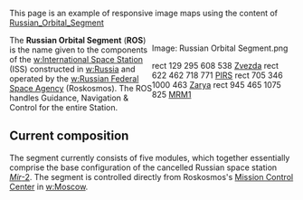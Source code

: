This page is an example of responsive image maps using the content of [[w:Russian_Orbital_Segment|Russian_Orbital_Segment]]

<div style="width: 50%;float: right">
<imagemap responsive>
Image: Russian Orbital Segment.png

rect 129 295 608 538  [[Zvezda]]
rect 622 462 718 771  [[PIRS]]
rect 705 346 1000 463 [[Zarya]]
rect 945 465 1075 825 [[MRM1]]
</imagemap>
</div>The '''Russian Orbital Segment''' ('''ROS''') is the name given to the components of the [[w:International Space Station]] (ISS) constructed in [[w:Russia]] and operated by the [[w:Russian Federal Space Agency]] (Roskosmos). The ROS handles Guidance, Navigation & Control for the entire Station.

==Current composition==
The segment currently consists of five modules, which together essentially comprise the base configuration of the cancelled Russian space station [[w:Mir-2|''Mir''-2]]. The segment is controlled directly from Roskosmos's [[w:RKA Mission Control Center|Mission Control Center]] in [[w:Moscow]].
